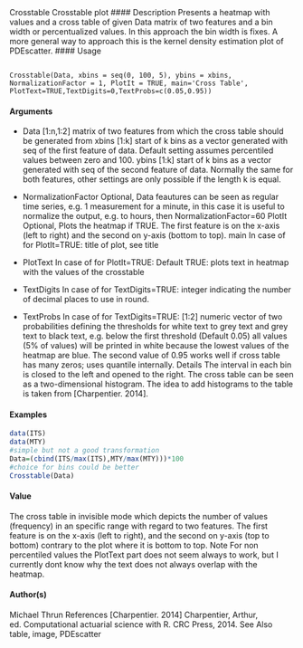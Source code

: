 Crosstable Crosstable plot
#### Description
Presents a heatmap with values and a cross table of given Data matrix of two features and a bin
width or percentualized values. In this approach the bin width is fixes. A more general way to
approach this is the kernel density estimation plot of PDEscatter.
#### Usage
<pre><code>
Crosstable(Data, xbins = seq(0, 100, 5), ybins = xbins,
NormalizationFactor = 1, PlotIt = TRUE, main='Cross Table',
PlotText=TRUE,TextDigits=0,TextProbs=c(0.05,0.95))
</code></pre>
#### Arguments
* Data [1:n,1:2] matrix of two features from which the cross table should be generated
from
xbins [1:k] start of k bins as a vector generated with seq of the first feature of data.
Default setting assumes percentiled values between zero and 100.
ybins [1:k] start of k bins as a vector generated with seq of the second feature of data.
Normally the same for both features, other settings are only possible if the length
k is equal.
* NormalizationFactor
Optional, Data feautures can be seen as regular time series, e.g. 1 measurement
for a minute, in this case it is useful to normalize the output, e.g. to hours, then
NormalizationFactor=60
PlotIt Optional, Plots the heatmap if TRUE. The first feature is on the x-axis (left to
right) and the second on y-axis (bottom to top).
main In case of for PlotIt=TRUE: title of plot, see title
* PlotText In case of for PlotIt=TRUE: Default TRUE: plots text in heatmap with the values
of the crosstable
* TextDigits In case of for TextDigits=TRUE: integer indicating the number of decimal places
to use in round.

* TextProbs In case of for TextDigits=TRUE: [1:2] numeric vector of two probabilities defining the thresholds for white text to grey text and grey text to black text, e.g. below
the first threshold (Default 0.05) all values (5% of values) will be printed in white because the lowest values of the heatmap are blue. The second value of 0.95 works well if cross table has many zeros; uses quantile internally.
Details
The interval in each bin is closed to the left and opened to the right. The cross table can be seen as
a two-dimensional histogram. The idea to add histograms to the table is taken from [Charpentier.
2014].

#### Examples
```r
data(ITS)
data(MTY)
#simple but not a good transformation
Data=(cbind(ITS/max(ITS),MTY/max(MTY)))*100
#choice for bins could be better
Crosstable(Data)
```

#### Value
The cross table in invisible mode which depicts the number of values (frequency) in an specific
range with regard to two features.
The first feature is on the x-axis (left to right), and the second on y-axis (top to bottom) contrary to
the plot where it is bottom to top.
Note
For non percentiled values the PlotText part does not seem always to work, but I currently dont
know why the text does not always overlap with the heatmap.

#### Author(s)
Michael Thrun
References
[Charpentier. 2014] Charpentier, Arthur, ed. Computational actuarial science with R. CRC Press,
2014.
See Also
table, image, PDEscatter
